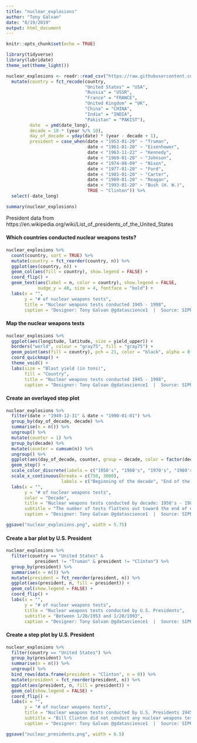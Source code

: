 ```yaml
---
title: "nuclear_explosions"
author: "Tony Galvan"
date: "8/19/2019"
output: html_document
---
```


```r
knitr::opts_chunk$set(echo = TRUE)
```

```r
library(tidyverse)
library(lubridate)
theme_set(theme_light())

nuclear_explosions <- readr::read_csv("https://raw.githubusercontent.com/rfordatascience/tidytuesday/master/data/2019/2019-08-20/nuclear_explosions.csv") %>%
  mutate(country = fct_recode(country, 
                              "United States" = "USA",
                              "Russia" = "USSR",
                              "France" = "FRANCE",
                              "United Kingdom" = "UK",
                              "China" = "CHINA",
                              "India" = "INDIA",
                              "Pakistan" = "PAKIST"),
         date  = ymd(date_long),
         decade = 10 * (year %/% 10),
         day_of_decade = yday(date) * (year - decade + 1),
         president = case_when(date < "1953-01-20" ~ "Truman",
                               date < "1961-01-20" ~ "Eisenhower",
                               date < "1963-11-22" ~ "Kennedy",
                               date < "1969-01-20" ~ "Johnson",
                               date < "1974-08-09" ~ "Nixon",
                               date < "1977-01-20" ~ "Ford",
                               date < "1981-01-20" ~ "Carter",
                               date < "1989-01-20" ~ "Reagan",
                               date < "1993-01-20" ~ "Bush (H. W.)",
                               TRUE ~ "Clinton")) %>%
  select(-date_long)

summary(nuclear_explosions)
```

President data from https://en.wikipedia.org/wiki/List_of_presidents_of_the_United_States

#### Which countries conducted nuclear weapons tests?

```r
nuclear_explosions %>%
  count(country, sort = TRUE) %>%
  mutate(country = fct_reorder(country, n)) %>%
  ggplot(aes(country, n)) +
  geom_col(aes(fill = country), show.legend = FALSE) + 
  coord_flip() + 
  geom_text(aes(label = n, color = country), show.legend = FALSE,
            nudge_y = 40, size = 4, fontface = "bold") + 
  labs(x = "",
       y = "# of nuclear weapons tests",
       title = "Nuclear weapons tests conducted 1945 - 1998",
       caption = "Designer: Tony Galvan @gdatascience1  |  Source: SIPRI")
```

#### Map the nuclear weapons tests

```r
nuclear_explosions %>%
  ggplot(aes(longitude, latitude, size = yield_upper)) +
  borders("world", colour = "gray75", fill = "gray75") +
  geom_point(aes(fill = country), pch = 21, color = "black", alpha = 0.5) +
  coord_quickmap() + 
  theme_void() + 
  labs(size = "Blast yield (in tons)",
       fill = "Country",
       title = "Nuclear weapons tests conducted 1945 - 1998",
       caption = "Designer: Tony Galvan @gdatascience1  |  Source: SIPRI")
```

#### Create an overlayed step plot

```r
nuclear_explosions %>%
  filter(date > "1949-12-31" & date < "1990-01-01") %>%
  group_by(day_of_decade, decade) %>%
  summarise(n = n()) %>%
  ungroup() %>%
  mutate(counter = 1) %>%
  group_by(decade) %>%
  mutate(counter = cumsum(n)) %>%
  ungroup() %>%
  ggplot(aes(day_of_decade, counter, group = decade, color = factor(decade))) + 
  geom_step() + 
  scale_color_discrete(labels = c("1950's", "1960's", "1970's", "1980's")) +
  scale_x_continuous(breaks = c(750, 3000),
                     labels = c("Beginning of the decade", "End of the decade")) +
  labs(x = "",
       y = "# of nuclear weapons tests",
       color = "Decade",
       title = "Nuclear weapons tests conducted by decade: 1950's - 1980's",
       subtitle = "The number of tests flattens out toward the end of every decade",
       caption = "Designer: Tony Galvan @gdatascience1  |  Source: SIPRI")
```


```r
ggsave("nuclear_explosions.png", width = 5.75)
```

#### Create a bar plot by U.S. President

```r
nuclear_explosions %>%
  filter(country == "United States" & 
           president != "Truman" & president != "Clinton") %>%
  group_by(president) %>%
  summarise(n = n()) %>%
  mutate(president = fct_reorder(president, n)) %>%
  ggplot(aes(president, n, fill = president)) + 
  geom_col(show.legend = FALSE) +
  coord_flip() +
  labs(x = "",
       y = "# of nuclear weapons tests",
       title = "Nuclear weapons tests conducted by U.S. Presidents",
       subtitle = "Between 1/20/1953 and 1/20/1993",
       caption = "Designer: Tony Galvan @gdatascience1  |  Source: SIPRI")
```

#### Create a step plot by U.S. President

```r
nuclear_explosions %>%
  filter(country == "United States") %>%
  group_by(president) %>%
  summarise(n = n()) %>%
  ungroup() %>%
  bind_rows(data.frame(president = "Clinton", n = 0)) %>%
  mutate(president = fct_reorder(president, n)) %>%
  ggplot(aes(president, n, fill = president)) + 
  geom_col(show.legend = FALSE) +
  coord_flip() +
  labs(x = "",
       y = "# of nuclear weapons tests",
       title = "Nuclear weapons tests conducted by U.S. Presidents 1945 - 1998",
       subtitle = "Bill Clinton did not conduct any nuclear weapons tests during this time",
       caption = "Designer: Tony Galvan @gdatascience1  |  Source: SIPRI")
```

```r
ggsave("nuclear_presidents.png", width = 6.5)
```